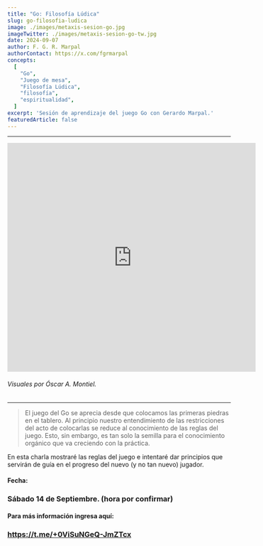 ```yaml
---
title: "Go: Filosofía Lúdica"
slug: go-filosofia-ludica
image: ./images/metaxis-sesion-go.jpg
imageTwitter: ./images/metaxis-sesion-go-tw.jpg
date: 2024-09-07
author: F. G. R. Marpal
authorContact: https://x.com/fgrmarpal
concepts:
  [
    "Go",
    "Juego de mesa",
    "Filosofía Lúdica",
    "filosofía",
    "espiritualidad",
  ]
excerpt: 'Sesión de aprendizaje del juego Go con Gerardo Marpal.'
featuredArticle: false
---
```


---

<iframe width="560" height="515" src="https://www.youtube.com/embed/eVL65mYl33o?si=YqifLu62o9RLibMc" title="YouTube video player" frameborder="0" allow="accelerometer; autoplay; clipboard-write; encrypted-media; gyroscope; picture-in-picture; web-share" referrerpolicy="strict-origin-when-cross-origin" allowfullscreen></iframe>

###### Visuales por Óscar A. Montiel.

---

> El juego del Go se aprecia desde que colocamos las primeras piedras en el tablero. Al principio nuestro entendimiento de las restricciones del acto de colocarlas se reduce al conocimiento de las reglas del juego. Esto, sin embargo, es tan solo la semilla para el conocimiento orgánico que va creciendo con la práctica. 

En esta charla mostraré las reglas del juego e intentaré dar principios que servirán de guía en el progreso del nuevo (y no tan nuevo) jugador.

#### Fecha: 
### Sábado 14 de Septiembre. (hora por confirmar)
#### Para más información ingresa aquí: 
### https://t.me/+0ViSuNGeQ-JmZTcx